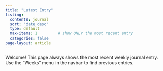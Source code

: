 ```yaml
---
title: "Latest Entry"
listing:
  contents: journal
  sort: "date desc"
  type: default
  max-items: 1         # show ONLY the most recent entry
  categories: false
page-layout: article
---
```


Welcome! This page always shows the most recent weekly journal entry.  
Use the “Weeks” menu in the navbar to find previous entries.
